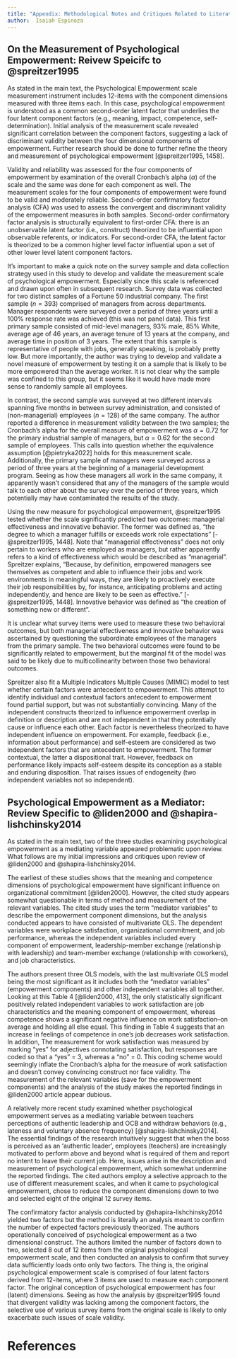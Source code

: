 ```yaml
---
title: "Appendix: Methodological Notes and Critiques Related to Literature on Psychological Empowerment"
author:  Isaiah Espinoza
---
```


## On the Measurement of Psychological Empowerment: Reivew Speicifc to @spreitzer1995

As stated in the main text, the Psychological Empowerment scale measurement instrument includes 12-items with the component dimensions measured with three items each. In this case, psychological empowerment is understood as a common second-order latent factor that underlies the four latent component factors (e.g., meaning, impact, competence, self-determination). Initial analysis of the measurement scale revealed significant correlation between the component factors, suggesting a lack of discriminant validity between the four dimensional components of empowerment. Further research should be done to further refine the theory and measurement of psychological empowerment [@spreitzer1995, 1458].

Validity and reliability was assessed for the four components of empowerment by examination of the overall Cronbach's alpha ($\alpha$) of the scale and the same was done for each component as well. The measurement scales for the four components of empowerment were found to be valid and moderately reliable. Second-order confirmatory factor analysis (CFA) was used to assess the convergent and discriminant validity of the empowerment measures in both samples. Second-order confirmatory factor analysis is structurally equivalent to first-order CFA: there is an unobservable latent factor (i.e., construct) theorized to be influential upon observable referents, or indicators. For second-order CFA, the latent factor is theorized to be a common higher level factor influential upon a set of other lower level latent component factors.

It's important to make a quick note on the survey sample and data collection strategy used in this study to develop and validate the measurement scale of psychological empowerment. Especially since this scale is referenced and drawn upon often in subsequent research. Survey data was collected for two distinct samples of a Fortune 50 industrial company. The first sample ($n = 393$) comprised of managers from across departments. Manager respondents were surveyed over a period of three years until a 100% response rate was achieved (this was not panel data). This first primary sample consisted of mid-level managers, $93\%$ male, $85\%$ White, average age of $46$ years, an average tenure of $13$ years at the company, and average time in position of $3$ years. The extent that this sample is representative of people with jobs, generally speaking, is probably pretty low. But more importantly, the author was trying to develop and validate a novel measure of empowerment by testing it on a sample that is likely to be more empowered than the average worker. It is not clear why the sample was confined to this group, but it seems like it would have made more sense to randomly sample all employees.

In contrast, the second sample was surveyed at two different intervals spanning five months in between survey administration, and consisted of (non-managerial) employees ($n = 128$) of the same company. The author reported a difference in measurement validity between the two samples; the Cronbach's alpha for the overall measure of empowerment was $\alpha = 0.72$ for the primary industrial sample of managers, but $\alpha = 0.62$ for the second sample of employees. This calls into question whether the equivalence assumption [@pietryka2022] holds for this measurement scale. Additionally, the primary sample of managers were surveyed across a period of three years at the beginning of a managerial development program. Seeing as how these managers all work in the same company, it apparently wasn't considered that any of the managers of the sample would talk to each other about the survey over the period of three years, which potentially may have contaminated the results of the study.

Using the new measure for psychological empowerment, @spreitzer1995 tested whether the scale significantly predicted two outcomes: managerial effectiveness and innovative behavior. The former was defined as, "the degree to which a manager fulfills or exceeds work role expectations" [-@spreitzer1995, 1448]. Note that "managerial effectiveness" does not only pertain to workers who are employed as managers, but rather apparently refers to a kind of effectiveness which would be described as "managerial". Spreitzer explains, "Because, by definition, empowered managers see themselves as competent and able to influence their jobs and work environments in meaningful ways, they are likely to proactively execute their job responsibilities by, for instance, anticipating problems and acting independently, and hence are likely to be seen as effective." [-@spreitzer1995, 1448]. Innovative behavior was defined as "the creation of something new or different". 

It is unclear what survey items were used to measure these two behavioral outcomes, but both managerial effectiveness and innovative behavior was ascertained by questioning the subordinate employees of the managers from the primary sample. The two behavioral outcomes were found to be significantly related to empowerment, but the marginal fit of the model was said to be likely due to multicollinearity between those two behavioral outcomes.

Spreitzer also fit a Multiple Indicators Multiple Causes (MIMIC) model to test whether certain factors were antecedent to empowerment. This attempt to identify individual and contextual factors antecedent to empowerment found partial support, but was not substantially convincing. Many of the independent constructs theorized to influence empowerment overlap in definition or description and are not independent in that they potentially cause or influence each other. Each factor is nevertheless theorized to have independent influence on empowerment. For example, feedback (i.e., information about performance) and self-esteem are considered as two independent factors that are antecedent to empowerment. The former contextual, the latter a dispositional trait. However, feedback on performance likely impacts self-esteem despite its conception as a stable and enduring disposition. That raises issues of endogeneity (two independent variables not so independent).


## Psychological Empowerment as a Mediator: Review Specific to @liden2000 and @shapira-lishchinsky2014

As stated in the main text, two of the three studies examining psychological empowerment as a mediating variable appeared problematic upon review. What follows are my initial impressions and critiques upon review of @liden2000 and @shapira-lishchinsky2014. 

The earliest of these studies shows that the meaning and competence dimensions of psychological empowerment have significant influence on organizational commitment [@liden2000]. However, the cited study appears somewhat questionable in terms of method and measurement of the relevant variables. The cited study uses the term "mediator variables" to describe the empowerment component dimensions, but the analysis conducted appears to have consisted of multivariate OLS. The dependent variables were workplace satisfaction, organizational commitment, and job performance, whereas the independent variables included every component of empowerment, leadership-member exchange (relationship with leadership) and team-member exchange (relationship with coworkers), and job characteristics. 

The authors present three OLS models, with the last multivariate OLS model being the most significant as it includes both the "mediator variables" (empowerment components) and other independent variables all together. Looking at this Table 4 [@liden2000, 413], the only statistically significant positively related independent variables to work satisfaction are job characteristics and the meaning component of empowerment, whereas competence shows a significant negative influence on work satisfaction--on average and holding all else equal. This finding in Table 4 suggests that an increase in feelings of competence in one's job decreases work satisfaction. In addition, The measurement for work satisfaction was measured by marking "yes" for adjectives connotating satisfaction, but responses are coded so that a "yes" = 3, whereas a "no" = 0. This coding scheme would seemingly inflate the Cronbach's alpha for the measure of work satisfaction and doesn't convey convincing construct nor face validity. The measurement of the relevant variables (save for the empowerment components) and the analysis of the study makes the reported findings in @liden2000 article appear dubious.

A relatively more recent study examined whether psychological empowerment serves as a mediating variable between teachers perceptions of authentic leadership and OCB and withdraw behaviors (e.g., lateness and voluntary absence frequency) [@shapira-lishchinsky2014]. The essential findings of the research intuitively suggest that when the boss is perceived as an 'authentic leader', employees (teachers) are increasingly motivated to perform above and beyond what is required of them and report no intent to leave their current job. Here, issues arise in the description and measurement of psychological empowerment, which somewhat undermine the reported findings. The cited authors employ a selective approach to the use of different measurement scales, and when it came to psychological empowerment, chose to reduce the component dimensions down to two and selected eight of the original 12 survey items. 

The confirmatory factor analysis conducted by @shapira-lishchinsky2014 yielded two factors but the method is literally an analysis meant to confirm the number of expected factors previously theorized. The authors operationally conceived of psychological empowerment as a two dimensional construct. The authors limited the number of factors down to two, selected 8 out of 12 items from the original psychological empowerment scale, and then conducted an analysis to confirm that survey data sufficiently loads onto only two factors. The thing is, the original psychological empowerment scale is comprised of four latent factors derived from 12-items, where 3 items are used to measure each component factor. The original conception of psychological empowerment has four (latent) dimensions. Seeing as how the analysis by @spreitzer1995 found that divergent validity was lacking among the component factors, the selective use of various survey items from the original scale is likely to only exacerbate such issues of scale validity.

\newpage

# References
